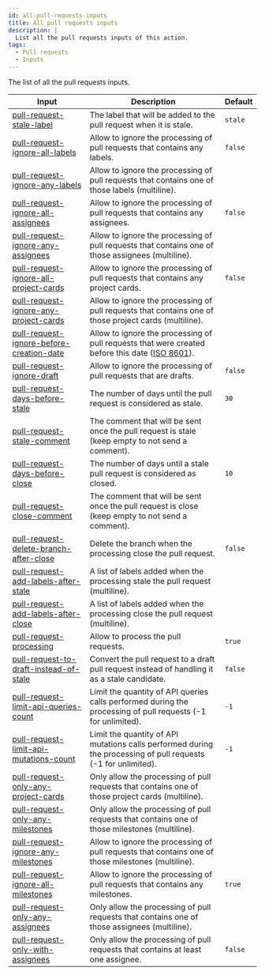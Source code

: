 ```yaml
---
id: all-pull-requests-inputs
title: All pull requests inputs
description: |
  List all the pull requests inputs of this action.
tags:
  - Pull requests
  - Inputs
---
```


The list of all the pull requests inputs.

| Input                                                                                      | Description                                                                                                                                            | Default |
| ------------------------------------------------------------------------------------------ | ------------------------------------------------------------------------------------------------------------------------------------------------------ | ------- |
| [pull-request-stale-label](pull-request-stale-label-input)                                 | The label that will be added to the pull request when it is stale.                                                                                     | `stale` |
| [pull-request-ignore-all-labels](pull-request-ignore-all-labels-input)                     | Allow to ignore the processing of pull requests that contains any labels.                                                                              | `false` |
| [pull-request-ignore-any-labels](pull-request-ignore-any-labels-input)                     | Allow to ignore the processing of pull requests that contains one of those labels (multiline).                                                         |         |
| [pull-request-ignore-all-assignees](pull-request-ignore-all-assignees-input)               | Allow to ignore the processing of pull requests that contains any assignees.                                                                           | `false` |
| [pull-request-ignore-any-assignees](pull-request-ignore-any-assignees-input)               | Allow to ignore the processing of pull requests that contains one of those assignees (multiline).                                                      |         |
| [pull-request-ignore-all-project-cards](pull-request-ignore-all-project-cards-input)       | Allow to ignore the processing of pull requests that contains any project cards.                                                                       | `false` |
| [pull-request-ignore-any-project-cards](pull-request-ignore-any-project-cards-input)       | Allow to ignore the processing of pull requests that contains one of those project cards (multiline).                                                  |         |
| [pull-request-ignore-before-creation-date](pull-request-ignore-before-creation-date-input) | Allow to ignore the processing of pull requests that were created before this date ([ISO 8601](https://moment.github.io/luxon/#/parsing?id=iso-8601)). |         |
| [pull-request-ignore-draft](pull-request-ignore-draft-input)                               | Allow to ignore the processing of pull requests that are drafts.                                                                                       | `false` |
| [pull-request-days-before-stale](pull-request-days-before-stale-input)                     | The number of days until the pull request is considered as stale.                                                                                      | `30`    |
| [pull-request-stale-comment](pull-request-stale-comment-input)                             | The comment that will be sent once the pull request is stale (keep empty to not send a comment).                                                       |         |
| [pull-request-days-before-close](pull-request-days-before-close-input)                     | The number of days until a stale pull request is considered as closed.                                                                                 | `10`    |
| [pull-request-close-comment](pull-request-close-comment-input)                             | The comment that will be sent once the pull request is close (keep empty to not send a comment).                                                       |         |
| [pull-request-delete-branch-after-close](pull-request-delete-branch-after-close-input)     | Delete the branch when the processing close the pull request.                                                                                          | `false` |
| [pull-request-add-labels-after-stale](pull-request-add-labels-after-stale-input)           | A list of labels added when the processing stale the pull request (multiline).                                                                         |         |
| [pull-request-add-labels-after-close](pull-request-add-labels-after-close-input)           | A list of labels added when the processing close the pull request (multiline).                                                                         |         |
| [pull-request-processing](pull-request-processing-input)                                   | Allow to process the pull requests.                                                                                                                    | `true`  |
| [pull-request-to-draft-instead-of-stale](pull-request-to-draft-instead-of-stale-input)     | Convert the pull request to a draft pull request instead of handling it as a stale candidate.                                                          | `false` |
| [pull-request-limit-api-queries-count](pull-request-limit-api-queries-count-input)         | Limit the quantity of API queries calls performed during the processing of pull requests (-1 for unlimited).                                           | `-1`    |
| [pull-request-limit-api-mutations-count](pull-request-limit-api-mutations-count-input)     | Limit the quantity of API mutations calls performed during the processing of pull requests (-1 for unlimited).                                         | `-1`    |
| [pull-request-only-any-project-cards](pull-request-only-any-project-cards-input)           | Only allow the processing of pull requests that contains one of those project cards (multiline).                                                       |         |
| [pull-request-only-any-milestones](pull-request-only-any-milestones-input)                 | Only allow the processing of pull requests that contains one of those milestones (multiline).                                                          |         |
| [pull-request-ignore-any-milestones](pull-request-ignore-any-milestones-input)             | Allow to ignore the processing of pull requests that contains one of those milestones (multiline).                                                     |         |
| [pull-request-ignore-all-milestones](pull-request-ignore-all-milestones-input)             | Allow to ignore the processing of pull requests that contains any milestones.                                                                          | `true`  |
| [pull-request-only-any-assignees](pull-request-only-any-assignees-input)                   | Only allow the processing of pull requests that contains one of those assignees (multiline).                                                           |         |
| [pull-request-only-with-assignees](pull-request-only-with-assignees-input)                 | Only allow the processing of pull requests that contains at least one assignee.                                                                        | `false` |
